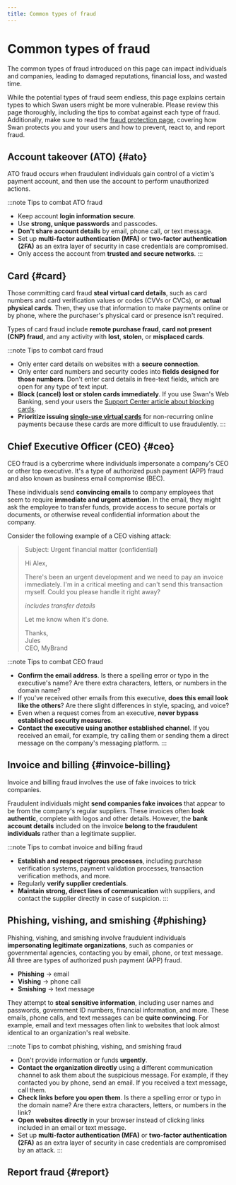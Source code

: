 ```yaml
---
title: Common types of fraud
---
```


# Common types of fraud

The common types of fraud introduced on this page can impact individuals and companies, leading to damaged reputations, financial loss, and wasted time.

While the potential types of fraud seem endless, this page explains certain types to which Swan users might be more vulnerable.
Please review this page thoroughly, including the tips to combat against each type of fraud.
Additionally, make sure to read the [fraud protection page](./index.mdx), covering how Swan protects you and your users and how to prevent, react to, and report fraud.


<TrustCenter />

## Account takeover (ATO) {#ato}

ATO fraud occurs when fraudulent individuals gain control of a victim's payment account, and then use the account to perform unauthorized actions.

:::note Tips to combat ATO fraud
- Keep account **login information secure**.
- Use **strong, unique passwords** and passcodes.
- **Don't share account details** by email, phone call, or text message.
- Set up **multi-factor authentication (MFA)** or **two-factor authentication (2FA)** as an extra layer of security in case credentials are compromised.
- Only access the account from **trusted and secure networks**.
:::

## Card {#card}

Those committing card fraud **steal virtual card details**, such as card numbers and card verification values or codes (CVVs or CVCs), or **actual physical cards**.
Then, they use that information to make payments online or by phone, where the purchaser's physical card or presence isn't required.

Types of card fraud include **remote purchase fraud**, **card not present (CNP) fraud**, and any activity with **lost**, **stolen**, or **misplaced cards**.

:::note Tips to combat card fraud
- Only enter card details on websites with a **secure connection**.
- Only enter card numbers and security codes into **fields designed for those numbers**. Don't enter card details in free-text fields, which are open for any type of text input.
- **Block (cancel) lost or stolen cards immediately**. If you use Swan's Web Banking, send your users the [Support Center article about blocking cards](https://support.swan.io/hc/en-150/articles/18538920070045-Blocking-your-card).
- **Prioritize issuing [single-use virtual cards](../../../topics/cards/virtual/index.mdx#suv)** for non-recurring online payments because these cards are more difficult to use fraudulently.
:::

## Chief Executive Officer (CEO) {#ceo}

CEO fraud is a cybercrime where individuals impersonate a company's CEO or other top executive.
It's a type of authorized push payment (APP) fraud and also known as business email compromise (BEC).

These individuals send **convincing emails** to company employees that seem to require **immediate and urgent attention**.
In the email, they might ask the employee to transfer funds, provide access to secure portals or documents, or otherwise reveal confidential information about the company.

Consider the following example of a CEO vishing attack:

> Subject: Urgent financial matter (confidential)
>
> Hi Alex,
>
> There's been an urgent development and we need to pay an invoice immediately.
> I'm in a critical meeting and can't send this transaction myself.
> Could you please handle it right away?
>
> *includes transfer details*
>
> Let me know when it's done.
>
> Thanks,<br />
> Jules<br />
> CEO, MyBrand

:::note Tips to combat CEO fraud
- **Confirm the email address**. Is there a spelling error or typo in the executive's name? Are there extra characters, letters, or numbers in the domain name?
- If you've received other emails from this executive, **does this email look like the others**? Are there slight differences in style, spacing, and voice?
- Even when a request comes from an executive, **never bypass established security measures**.
- **Contact the executive using another established channel**. If you received an email, for example, try calling them or sending them a direct message on the company's messaging platform.
:::

## Invoice and billing {#invoice-billing}

Invoice and billing fraud involves the use of fake invoices to trick companies.

Fraudulent individuals might **send companies fake invoices** that appear to be from the company's regular suppliers.
These invoices often **look authentic**, complete with logos and other details.
However, the **bank account details** included on the invoice **belong to the fraudulent individuals** rather than a legitimate supplier.

:::note Tips to combat invoice and billing fraud
- **Establish and respect rigorous processes**, including purchase verification systems, payment validation processes, transaction verification methods, and more.
- Regularly **verify supplier credentials**.
- **Maintain strong, direct lines of communication** with suppliers, and contact the supplier directly in case of suspicion.
:::

## Phishing, vishing, and smishing {#phishing}

Phishing, vishing, and smishing involve fraudulent individuals **impersonating legitimate organizations**, such as companies or governmental agencies, contacting you by email, phone, or text message.
All three are types of authorized push payment (APP) fraud.

- **Phishing** → email
- **Vishing** → phone call
- **Smishing** → text message

They attempt to **steal sensitive information**, including user names and passwords, government ID numbers, financial information, and more.
These emails, phone calls, and text messages can be **quite convincing**.
For example, email and text messages often link to websites that look almost identical to an organization's real website.

:::note Tips to combat phishing, vishing, and smishing fraud
- Don't provide information or funds **urgently**.
- **Contact the organization directly** using a different communication channel to ask them about the suspicious message. For example, if they contacted you by phone, send an email. If you received a text message, call them.
- **Check links before you open them**. Is there a spelling error or typo in the domain name? Are there extra characters, letters, or numbers in the link?
- **Open websites directly** in your browser instead of clicking links included in an email or text message.
- Set up **multi-factor authentication (MFA)** or **two-factor authentication (2FA)** as an extra layer of security in case credentials are compromised by an attack.
:::

## Report fraud {#report}


<ReportFraud />